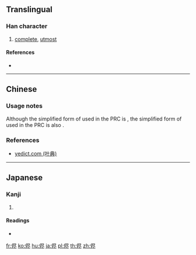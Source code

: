 {{also|儘}}
==Translingual==
{{Han simplified forms|儘|侭|尽|ex=y}}

===Han character===
{{Han char|rn=9|rad=人|as=06|sn=8|four=|canj=OSOY|ids=⿰亻尽}}

# [[complete]], [[utmost]]

====References====
* {{Han ref|kx=0102.291|hdz=10154.081|uh=4FAD|ud=20397}}

----

==Chinese==
{{zh-see|儘|v}}

===Usage notes===
Although the simplified form of {{l|zh|盡}} used in the PRC is {{l|zh|尽}}, the simplified form of {{l|zh|儘}} used in the PRC is also {{l|zh|尽}}.

===References===
* [http://yedict.com/htm/4F/4FAD.htm yedict.com (叶典)]

----

==Japanese==

===Kanji===
{{ja-kanji|grade=|rs=人06}}

# {{alternative form of|儘|lang=ja}}

====Readings====
* {{ja-readings|on=[[じん]] (jin)|kun=[[ことごとく]] (kotogotoku), [[まま]] (mama)}}

[[fr:侭]]
[[ko:侭]]
[[hu:侭]]
[[ja:侭]]
[[pl:侭]]
[[th:侭]]
[[zh:侭]]